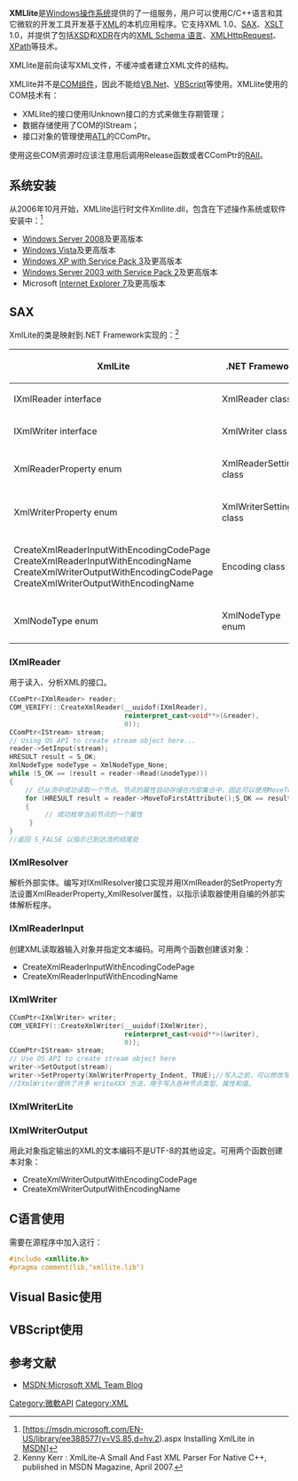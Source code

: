 {{多個問題|
{{Orphan|time=2016-12-18T03:38:55+00:00}}
{{expand|time=2016-12-09T16:03:28+00:00}}
{{expert-subject|time=2016-12-09T16:03:28+00:00}}
}}
'''XMLlite'''是[[Windows操作系统|Windows操作系统]]提供的了一组服务，用户可以使用C/C++语言和其它微软的开发工具开发基于[[XML|XML]]的本机应用程序。它支持XML 1.0、[[Simple_API_for_XML|SAX]]、[[XSL_Transformations|XSLT]] 1.0，并提供了包括[[XSD|XSD]]和[[XDR_Schema|XDR]]在内的[[XML_Schema_语言|XML Schema 语言]]、[[XMLHttpRequest|XMLHttpRequest]]、[[XPath|XPath]]等技术。

XMLlite是前向读写XML文件，不缓冲或者建立XML文件的结构。 

XMLlite并不是[[Component_Object_Model|COM组件]]，因此不能给[[VB.Net|VB.Net]]、[[VBScript|VBScript]]等使用。XMLlite使用的COM技术有：
*XMLlite的接口使用IUnknown接口的方式来做生存期管理；
*数据存储使用了COM的IStream；
*接口对象的管理使用[[活动模板库|ATL]]的CComPtr。
使用这些COM资源时应该注意用后调用Release函数或者CComPtr的[[RAII|RAII]]。
==系统安装==
从2006年10月开始，XMLlite运行时文件Xmllite.dll，包含在下述操作系统或软件安装中：<ref>[https://msdn.microsoft.com/EN-US/library/ee388577(v=VS.85,d=hv.2).aspx {{Wayback|url=https://msdn.microsoft.com/EN-US/library/ee388577(v=VS.85,d=hv.2).aspx |date=20161220084118 }} Installing XmlLite in [[MSDN|MSDN]]]</ref>
*[[Windows_Server_2008|Windows Server 2008]]及更高版本
*[[Windows_Vista|Windows Vista]]及更高版本
*[[Windows_XP_Service_Pack_3|Windows XP with Service Pack 3]]及更高版本
*[[Windows_Server_2003|Windows Server 2003 with Service Pack 2]]及更高版本
*Microsoft [[Internet_Explorer_7|Internet Explorer 7]]及更高版本
==SAX== 
XmlLite的类是映射到.NET Framework实现的：<ref>Kenny Kerr : XmlLite-A Small And Fast XML Parser For Native C++, published in MSDN Magazine, April 2007.</ref>
{| class="wikitable"
|-
! XmlLite !! .NET Framework
|-
| IXmlReader interface || XmlReader class
|-
| IXmlWriter interface || XmlWriter class
|-
| XmlReaderProperty enum || XmlReaderSettings class
|-
| XmlWriterProperty enum || XmlWriterSettings class
|-
| CreateXmlReaderInputWithEncodingCodePage<br>
CreateXmlReaderInputWithEncodingName<br>
CreateXmlWriterOutputWithEncodingCodePage<br>
CreateXmlWriterOutputWithEncodingName || Encoding class
|-
| XmlNodeType enum || XmlNodeType enum
|}
=== IXmlReader=== 
用于读入、分析XML的接口。
<syntaxhighlight lang="C++">
CComPtr<IXmlReader> reader;
COM_VERIFY(::CreateXmlReader(__uuidof(IXmlReader),
                             reinterpret_cast<void**>(&reader),
                             0));
CComPtr<IStream> stream;
// Using OS API to create stream object here...
reader->SetInput(stream);
HRESULT result = S_OK;
XmlNodeType nodeType = XmlNodeType_None;
while (S_OK == (result = reader->Read(&nodeType)))
{
    // 已从流中成功读取一个节点。节点的属性自动存储在内部集合中，因此可以使用MoveToAttributeByName方法按名称将读取器移动到特定的属性。
    for (HRESULT result = reader->MoveToFirstAttribute();S_OK == result;result = reader->MoveToNextAttribute())
    {
         // 成功枚举当前节点的一个属性
     }
}
//返回 S_FALSE 以指示已到达流的结尾处
</syntaxhighlight> 
=== IXmlResolver ===
解析外部实体。编写对IXmlResolver接口实现并用IXmlReader的SetProperty方法设置XmlReaderProperty_XmlResolver属性，以指示读取器使用自编的外部实体解析程序。
===IXmlReaderInput ===
创建XML读取器输入对象并指定文本编码。可用两个函数创建该对象：
*CreateXmlReaderInputWithEncodingCodePage
*CreateXmlReaderInputWithEncodingName 
===IXmlWriter=== 
<syntaxhighlight lang="C++">
CComPtr<IXmlWriter> writer;
COM_VERIFY(::CreateXmlWriter(__uuidof(IXmlWriter),
                             reinterpret_cast<void**>(&writer),
                             0));
CComPtr<IStream> stream;
// Use OS API to create stream object here
writer->SetOutput(stream);
writer->SetProperty(XmlWriterProperty_Indent, TRUE);//写入之前，可以修改写入器属性，如缩进 XML 输出。
//IXmlWriter提供了许多 WriteXXX 方法，用于写入各种节点类型、属性和值。
</syntaxhighlight> 
===IXmlWriterLite ===
===IXmlWriterOutput === 
用此对象指定输出的XML的文本编码不是UTF-8的其他设定。可用两个函数创建本对象：
*CreateXmlWriterOutputWithEncodingCodePage 
*CreateXmlWriterOutputWithEncodingName
==C语言使用==
需要在源程序中加入这行：
<syntaxhighlight lang="C++">
#include <xmllite.h>
#pragma comment(lib,"xmllite.lib") 
</syntaxhighlight> 
==Visual Basic使用== 
==VBScript使用==
==参考文献==
*[http://blogs.msdn.com/b/xmlteam/ MSDN:Microsoft XML Team Blog] {{Wayback|url=http://blogs.msdn.com/b/xmlteam/ |date=20160307071246 }}
<references/>

{{Microsoft APIs}}

[[Category:微軟API|Category:微軟API]]
[[Category:XML|Category:XML]]